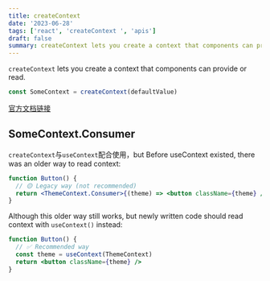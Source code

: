 ```yaml
---
title: createContext
date: '2023-06-28'
tags: ['react', 'createContext ', 'apis']
draft: false
summary: createContext lets you create a context that components can provide or read.
---
```


`createContext` lets you create a context that components can provide or read.

```jsx
const SomeContext = createContext(defaultValue)
```

[官方文档链接](https://react.dev/reference/react/createContext)

## SomeContext.Consumer

`createContext`与`useContext`配合使用，but Before useContext existed, there was an older way to read context:

```jsx
function Button() {
  // 🟡 Legacy way (not recommended)
  return <ThemeContext.Consumer>{(theme) => <button className={theme} />}</ThemeContext.Consumer>
}
```

Although this older way still works, but newly written code should read context with `useContext()` instead:

```jsx
function Button() {
  // ✅ Recommended way
  const theme = useContext(ThemeContext)
  return <button className={theme} />
}
```

